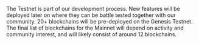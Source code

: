 
<ImageWithText 
  src="/logos/juneo.jpg" 
  alt="juneo logo" 
  text="Juneo" 
/>

The Testnet is part of our development process. New features will be deployed later on where they can be battle tested together with our community. 20+ blockchains will be pre-deployed on the Genesis Testnet.
The final list of blockchains for the Mainnet will depend on activity and community interest, and will likely consist of around 12 blockchains.